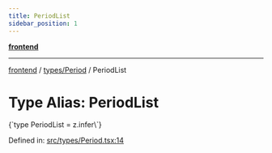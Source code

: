 ```yaml
---
title: PeriodList
sidebar_position: 1
---
```



[**frontend**](../../..)

***

[frontend](../../..) / [types/Period](..) / PeriodList

# Type Alias: PeriodList

<CodeBlock language="ts">
{`type PeriodList = z.infer\<typeof [PeriodListSchema](../variables/PeriodListSchema)\>`}
</CodeBlock>

Defined in: [src/types/Period.tsx:14](https://github.com/svsticky/CommitteeClash/blob/42e3ab31b18c9cdd65955be0ecd3ca0a2cb493b5/frontend/src/types/Period.tsx#L14)
